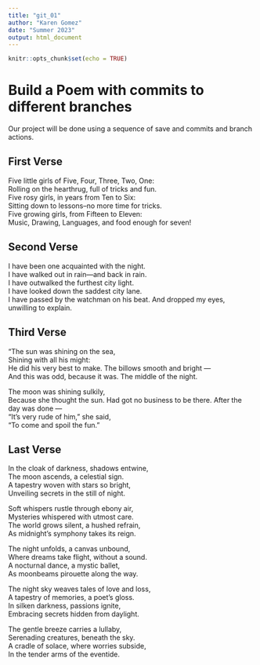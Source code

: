 ```yaml
---
title: "git_01"
author: "Karen Gomez"
date: "Summer 2023"
output: html_document
---
```


```r
knitr::opts_chunk$set(echo = TRUE)
```
# Build a Poem with commits to different branches
Our project will be done using a sequence of save and commits and branch actions.
<!-- Do not modify or change any text in "!--" bracketed areas such as this --- these are instructions to
you, if you change any of this the git program will notice it and compromise your git merging strategy !-->

## First Verse 
<!--Put the first five lines of a poem by Lewis Carrol in this section!-->

Five little girls of Five, Four, Three, Two, One:  
Rolling on the hearthrug, full of tricks and fun.  
Five rosy girls, in years from Ten to Six:  
Sitting down to lessons--no more time for tricks.  
Five growing girls, from Fifteen to Eleven:  
Music, Drawing, Languages, and food enough for seven!  

## Second Verse
<!--Put the first five lines of a poem by Robert Frost here!-->

I have been one acquainted with the night.  
I have walked out in rain—and back in rain.  
I have outwalked the furthest city light.  
I have looked down the saddest city lane.  
I have passed by the watchman on his beat. 
And dropped my eyes, unwilling to explain.  

## Third Verse
<!--Put the first two verses of The Walrus and the Carpenter here!-->

"The sun was shining on the sea,  
      Shining with all his might:  
He did his very best to make. 
      The billows smooth and bright —  
And this was odd, because it was. 
      The middle of the night.  

The moon was shining sulkily,  
      Because she thought the sun. 
Had got no business to be there. 
      After the day was done —  
"It's very rude of him," she said,  
      "To come and spoil the fun."  

## Last Verse
<!--Put a short poem you created using chatGPT of 20 to 30 lines,here!-->

In the cloak of darkness, shadows entwine,  
The moon ascends, a celestial sign.  
A tapestry woven with stars so bright,  
Unveiling secrets in the still of night.  

Soft whispers rustle through ebony air,  
Mysteries whispered with utmost care.  
The world grows silent, a hushed refrain,  
As midnight's symphony takes its reign.  

The night unfolds, a canvas unbound,  
Where dreams take flight, without a sound.  
A nocturnal dance, a mystic ballet,  
As moonbeams pirouette along the way.  

The night sky weaves tales of love and loss,  
A tapestry of memories, a poet's gloss.  
In silken darkness, passions ignite,  
Embracing secrets hidden from daylight.  

The gentle breeze carries a lullaby,  
Serenading creatures, beneath the sky.  
A cradle of solace, where worries subside,  
In the tender arms of the eventide.  
